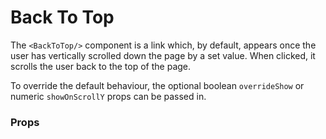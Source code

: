 
<Meta title='BackToTop' component={BackToTop} />

# Back To Top

The `<BackToTop/>` component is a link which, by default, appears once the 
user has vertically scrolled down the page by a set value. When clicked, it 
scrolls the user back to the top of the page.

To override the default behaviour, the optional boolean `overrideShow` or 
numeric `showOnScrollY` props can be passed in.

<Canvas>
  <Story name='OverrideShow'>
    <BackToTop overrideShow />
  </Story>
</Canvas>

### Props
<ArgsTable of={BackToTop}/>

<BackToTop/>
